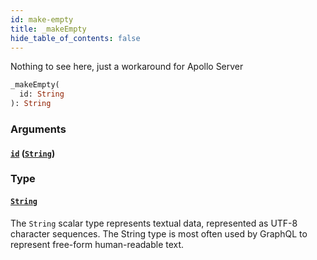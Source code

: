 ```yaml
---
id: make-empty
title: _makeEmpty
hide_table_of_contents: false
---
```



Nothing to see here, just a workaround for Apollo Server

```graphql
_makeEmpty(
  id: String
): String
```


### Arguments

#### [`id`](#) ([`String`](/developers/shared-apis/adminidentity-api/graphql/reference/scalars/string))




### Type

#### [`String`](/developers/shared-apis/adminidentity-api/graphql/reference/scalars/string)

The `String` scalar type represents textual data, represented as UTF-8 character sequences. The String type is most often used by GraphQL to represent free-form human-readable text.




